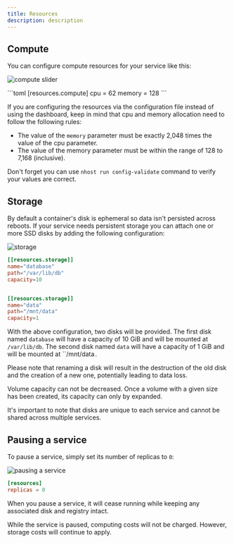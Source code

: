 ```yaml
---
title: Resources
description: description
---
```


## Compute

You can configure compute resources for your service like this:

<Tabs>
  <Tab title="dashboard">

![compute slider](/images/guides/run/resources_1.png)

  </Tab>

  <Tab title="toml">
```toml
[resources.compute]
cpu = 62
memory = 128
```
  </Tab>
</Tabs>

If you are configuring the resources via the configuration file instead of using the dashboard, keep in mind that cpu and memory allocation need to follow the following rules:

* The value of the `memory` parameter must be exactly 2,048 times the value of the cpu parameter.
* The value of the memory parameter must be within the range of 128 to 7,168 (inclusive).

Don't forget you can use `nhost run config-validate` command to verify your values are correct.

## Storage

By default a container's disk is ephemeral so data isn't persisted across reboots. If your service needs persistent storage you can attach one or more SSD disks by adding the following configuration:

<Tabs>
  <Tab title="dashboard">


![storage](/images/guides/run/resources_2.png)

  </Tab>
  <Tab title="toml">

```toml
[[resources.storage]]
name="database"
path="/var/lib/db"
capacity=10


[[resources.storage]]
name="data"
path="/mnt/data"
capacity=1
```
  </Tab>
</Tabs>


With the above configuration, two disks will be provided. The first disk named `database` will have a capacity of 10 GiB and will be mounted at `/var/lib/db`. The second disk named `data` will have a capacity of 1 GiB and will be mounted at ``/mnt/data`.`

<Warning>Please note that renaming a disk will result in the destruction of the old disk and the creation of a new one, potentially leading to data loss.</Warning>

<Warning>Volume capacity can not be decreased. Once a volume with a given size has been created, its capacity can only by expanded.</Warning>

It's important to note that disks are unique to each service and cannot be shared across multiple services.

## Pausing a service

To pause a service, simply set its number of replicas to `0`:

<Tabs>
  <Tab title="dashboard">


![pausing a service](/img/run/resources_3.png)

  </Tab>
  <Tab title="toml">

```toml
[resources]
replicas = 0
```

  </Tab>
</Tabs>

When you pause a service, it will cease running while keeping any associated disk and registry intact.

<Info>While the service is paused, computing costs will not be charged. However, storage costs will continue to apply.</Info>

